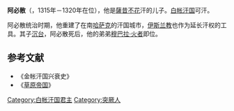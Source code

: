 {{expand language|time=2017-07-23T16:35:07+00:00 }}
'''阿必散'''（{{bd|13世紀||1320年|catIdx=A}}，1315年－1320年在位），他是[[薩昔不花|薩昔不花]]汗的儿子。[[白帐汗国|白帐汗国]]可汗。

阿必散统治时期，他重建了在南[[哈萨克|哈萨克]]的汗国城市，[[伊斯兰教|伊斯兰教]]也作为延长汗权的工具。其子[[沉台|沉台]]，阿必散死后，他的弟弟[[穆巴拉·火者|穆巴拉·火者]]即位。

{{start box}}
{{s-before|[[薩昔不花|薩昔不花]]}}
{{s-title|[[白帐汗国|白帐汗国君主]]|1315年—1320年}}
{{s-after|[[穆巴拉·火者|穆巴拉·火者]]}}
{{end box}}

==参考文献==
*《金帐汗国兴衰史》
*《[[草原帝国|草原帝国]]》
[[Category:白帐汗国君主|Category:白帐汗国君主]]
[[Category:突厥人|Category:突厥人]]
{{Asia-poli-bio-stub}}